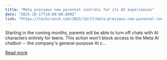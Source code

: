 ```yaml
---
title: "Meta previews new parental controls for its AI experiences"
date: "2025-10-17T10:00:00.000Z"
link: "https://techcrunch.com/2025/10/17/meta-previews-new-parental-controls-for-its-ai-experiences/"
---
```


Starting in the coming months, parents will be able to turn off chats with AI characters entirely for teens. This action won't block access to the Meta AI chatbot -- the company's general-purpose AI c...

[Read more](https://techcrunch.com/2025/10/17/meta-previews-new-parental-controls-for-its-ai-experiences/)

